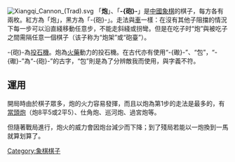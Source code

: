 {{Xiangqi piece}}
[[Image:Xiangqi_Cannon_(Trad).svg|thumb]]
「'''炮'''」、「'''-{砲}-'''」是[[中國象棋|中國象棋]]的棋子，每方各有兩枚。紅方為「炮」，黑方為「-{砲}-」。走法與[[車_(中國象棋)|車]]一樣：在沒有其他子阻擋的情況下每一步可以沿直綫移動任意步，不能走斜綫或拐彎。但是在吃子时“炮”與被吃子之間需隔任意一個棋子（该子称为“炮架”或“砲臺”）。

-{砲}-為[[投石機|投石機]]。炮為[[火藥|火藥]]動力的投石機。在古代亦有使用“-{礮}-”、“包”，“-{礮}-”為“-{砲}-”的古字，“包”則是為了分辨敵我而使用，與字義不符。
==運用==
開局時由於棋子眾多，炮的火力容易發揮，而且以炮為第1步的走法是最多的，有[[當頭炮|當頭炮]]（炮8平5或2平5）、仕角炮、巡河炮、過宮炮等。

但隨著戰局進行，炮火的威力會因炮台減少而下降；到了殘局若能以一炮換到一馬就算划算了。

<!--[[File:XiangqiCannonJumpToCapture.png|left]]-->
{{Xiangqi diagram
|tleft
|起始位置
|  |  |  |  |  |  |  |  |  
|  |  |  |  |  |  |  |  |  
|  |cd|  |  |  |  |  |cd|  
|  |  |  |  |  |  |  |  |  
|  |  |  |  |  |  |  |  |  
|  |  |  |  |  |  |  |  |  
|  |  |  |  |  |  |  |  |  
|  |cl|  |  |  |  |  |cl|  
|  |  |  |  |  |  |  |  |  
|  |  |  |  |  |  |  |  |  
|
}}
{{Xiangqi diagram plus
|tleft
|炮（-{砲}-）的走法
|  |  |  |  |将|  |  |  |  
|  |  |  |  |  |  |  |  |  
|  |  |  |士|  |  |  |  |  
|  |  |  |..|  |  |  |  |  
|  |  |  |..|  |  |  |  |  
|  |  |  |..|  |  |  |  |  
|  |  |  |..|  |  |  |  |  
|..|..|..|[炮]|..|..|..|马|  
|  |  |  |..|  |  |  |  |  
|  |  |  |..|  |帅|  |  |  
|
}}
{{Xiangqi diagram plus
|tleft
|炮（-{砲}-）的吃子法
|  |  |  |  |将|  |  |  |  
|  |  |  |  |  |  |  |  |  
|  |  |  |.士.|  |  |  |  |  
|  |  |  |  |  |  |  |  |  
|  |  |  |马|  |  |  |  |  
|  |  |  |..|  |  |  |  |  
|  |  |  |..|  |  |  |  |  
|..|..|..|[炮]|..|仕|  |.马.|  
|  |  |  |..|  |  |  |  |  
|  |  |  |..|  |帅|  |  |  
|
}}

{{ChineseChess}}

[[Category:象棋棋子|Category:象棋棋子]]